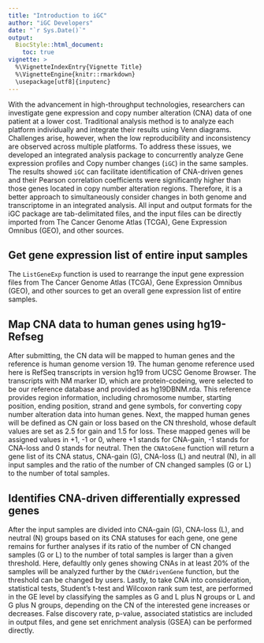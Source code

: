 ```yaml
---
title: "Introduction to iGC"
author: "iGC Developers"
date: "`r Sys.Date()`"
output:
  BiocStyle::html_document:
    toc: true
vignette: >
  %\VignetteIndexEntry{Vignette Title}
  %\VignetteEngine{knitr::rmarkdown}
  \usepackage[utf8]{inputenc}
---
```


With the advancement in high-throughput technologies, researchers can investigate gene expression and copy number alteration (CNA) data of one patient at a lower cost. Traditional analysis method is to analyze each platform individually and integrate their results using Venn diagrams. Challenges arise, however, when the low reproducibility and inconsistency are observed across multiple platforms. To address these issues, we developed an integrated analysis package to concurrently analyze Gene expression profiles and Copy number changes (`iGC`) in the same samples. The results showed `iGC` can facilitate identification of CNA-driven genes and their Pearson correlation coefficients were significantly higher than those genes located in copy number alteration regions. Therefore, it is a better approach to simultaneously consider changes in both genome and transcriptome in an integrated analysis. All input and output formats for the iGC package are tab-delimitated files, and the input files can be directly imported from The Cancer Genome Atlas (TCGA), Gene Expression Omnibus (GEO), and other sources.

## Get gene expression list of entire input samples

The `ListGeneExp` function is used to rearrange the input gene expression files from The Cancer Genome Atlas (TCGA), Gene Expression Omnibus (GEO), and other sources to get an overall gene expression list of entire samples.

## Map CNA data to human genes using hg19-Refseg

After submitting, the CN data will be mapped to human genes and the reference is human genome version 19. The human genome reference used here is RefSeq transcripts in version hg19 from UCSC Genome Browser. The transcripts with NM marker ID, which are protein-codeing, were selected to be our reference database and provided as hg19DBNM.rda. This reference provides region information, including chromosome number, starting position, ending position, strand and gene symbols, for converting copy number alteration data into human genes. 
Next, the mapped human genes will be defined as CN gain or loss based on the CN threshold, whose default values are set as 2.5 for gain and 1.5 for loss. These mapped genes will be assigned values in +1, -1 or 0, where +1 stands for CNA-gain, -1 stands for CNA-loss and 0 stands for neutral.
Then the `CNAtoGene` function will return a gene list of its CNA status, CNA-gain (G), CNA-loss (L) and neutral (N), in all input samples and the ratio of the number of CN changed samples (G or L) to the number of total samples.

## Identifies CNA-driven differentially expressed genes

After the input samples are divided into CNA-gain (G), CNA-loss (L), and neutral (N) groups based on its CNA statuses for each gene, one gene remains for further analyses if its ratio of the number of CN changed samples (G or L) to the number of total samples is larger than a given threshold. Here, defaultly only genes showing CNAs in at least 20% of the samples will be analyzed further by the `CNAdrivenGene` function, but the threshold can be changed by users. Lastly, to take CNA into consideration, statistical tests, Student’s t-test and Wilcoxon rank sum test, are performed in the GE level by classifying the samples as G and L plus N groups or L and G plus N groups, depending on the CN of the interested gene increases or decreases. False discovery rate, p-value, associated statistics are included in output files, and gene set enrichment analysis (GSEA) can be performed directly.
